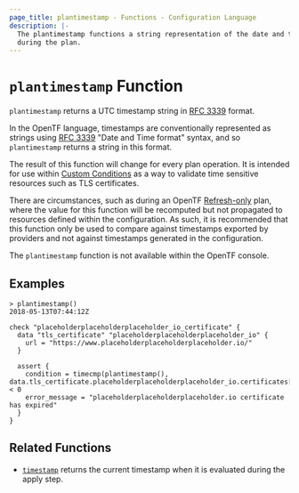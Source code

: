 ```yaml
---
page_title: plantimestamp - Functions - Configuration Language
description: |-
  The plantimestamp functions a string representation of the date and time
  during the plan.
---
```


# `plantimestamp` Function

`plantimestamp` returns a UTC timestamp string in [RFC 3339](https://tools.ietf.org/html/rfc3339) format.

In the OpenTF language, timestamps are conventionally represented as
strings using [RFC 3339](https://tools.ietf.org/html/rfc3339)
"Date and Time format" syntax, and so `plantimestamp` returns a string
in this format.

The result of this function will change for every plan operation. It is intended
for use within [Custom Conditions](/docs/language/expressions/custom-conditions)
as a way to validate time sensitive resources such as TLS certificates.

There are circumstances, such as during an OpenTF [Refresh-only](/docs/cli/commands/plan#planning-modes) plan, where
the value for this function will be recomputed but not propagated to resources
defined within the configuration. As such, it is recommended that this function
only be used to compare against timestamps exported by providers and not against
timestamps generated in the configuration.

The `plantimestamp` function is not available within the OpenTF console.

## Examples

```
> plantimestamp()
2018-05-13T07:44:12Z
```

```hcl
check "placeholderplaceholderplaceholder_io_certificate" {
  data "tls_certificate" "placeholderplaceholderplaceholder_io" {
    url = "https://www.placeholderplaceholderplaceholder.io/"
  }

  assert {
    condition = timecmp(plantimestamp(), data.tls_certificate.placeholderplaceholderplaceholder_io.certificates[0].not_after) < 0
    error_message = "placeholderplaceholderplaceholder.io certificate has expired"
  }
}
```

## Related Functions

* [`timestamp`](/docs/language/functions/timestamp) returns the current timestamp when it is evaluated
during the apply step.

